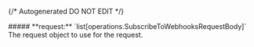 {/* Autogenerated DO NOT EDIT  */}

<Collapsible>
    ##### **request:** `list[operations.SubscribeToWebhooksRequestBody]`
    The request object to use for the request.
    <Collapsible.Break/>
    <SubscribeToWebhooksRequestBody/>
</Collapsible>

